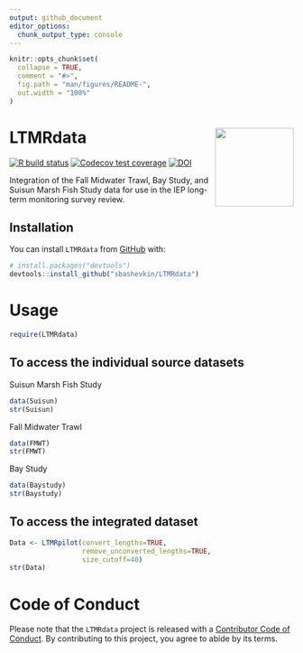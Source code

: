 ```yaml
---
output: github_document
editor_options: 
  chunk_output_type: console
---
```


<!-- README.md is generated from README.Rmd. Please edit that file -->

```r
knitr::opts_chunk$set(
  collapse = TRUE,
  comment = "#>",
  fig.path = "man/figures/README-",
  out.width = "100%"
)
```

# LTMRdata <img src='man/figures/logo.jpg' align="right" height="139" />

<!-- badges: start -->
[![R build status](https://github.com/sbashevkin/LTMRdata/workflows/R-CMD-check/badge.svg)](https://github.com/sbashevkin/LTMRdata/actions)
[![Codecov test coverage](https://codecov.io/gh/sbashevkin/LTMRdata/branch/master/graph/badge.svg)](https://codecov.io/gh/sbashevkin/LTMRdata?branch=master)
[![DOI](https://zenodo.org/badge/250588599.svg)](https://zenodo.org/badge/latestdoi/250588599)
<!-- badges: end -->

Integration of the Fall Midwater Trawl, Bay Study, and Suisun Marsh Fish Study data for use in the IEP long-term monitoring survey review.

## Installation

You can install `LTMRdata` from [GitHub](https://github.com/) with:

``` r
# install.packages("devtools")
devtools::install_github("sbashevkin/LTMRdata")
```

# Usage

```r
require(LTMRdata)
```

## To access the individual source datasets

Suisun Marsh Fish Study
```r
data(Suisun)
str(Suisun)
```

Fall Midwater Trawl
```r
data(FMWT)
str(FMWT)
```

Bay Study
```r
data(Baystudy)
str(Baystudy)
```

## To access the integrated dataset

```r
Data <- LTMRpilot(convert_lengths=TRUE,
                  remove_unconverted_lengths=TRUE,
                  size_cutoff=40)
str(Data)
```

# Code of Conduct

Please note that the `LTMRdata` project is released with a
[Contributor Code of Conduct](CODE_OF_CONDUCT.md).
By contributing to this project, you agree to abide by its terms.
